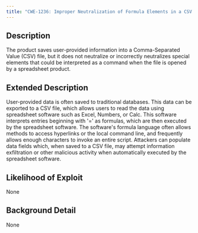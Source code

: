 ```yaml
---
title: "CWE-1236: Improper Neutralization of Formula Elements in a CSV File"
---
```


## Description
The product saves user-provided information into a Comma-Separated Value (CSV) file, but it does not neutralize or incorrectly neutralizes special elements that could be interpreted as a command when the file is opened by a spreadsheet product.

## Extended Description
User-provided data is often saved to traditional databases.  This data can be exported to a CSV file, which allows users to read the data using spreadsheet software such as Excel, Numbers, or Calc.  This software interprets entries beginning with '=' as formulas, which are then executed by the spreadsheet software.  The software's formula language often allows methods to access hyperlinks or the local command line, and frequently allows enough characters to invoke an entire script. Attackers can populate data fields which, when saved to a CSV file, may attempt information exfiltration or other malicious activity when automatically executed by the spreadsheet software.

## Likelihood of Exploit
None

## Background Detail
None
        